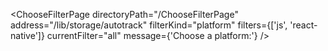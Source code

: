 

<ChooseFilterPage
  directoryPath="/ChooseFilterPage"
  address="/lib/storage/autotrack"
  filterKind="platform"
  filters={['js', 'react-native']}
  currentFilter="all"
  message={'Choose a platform:'}
/>
